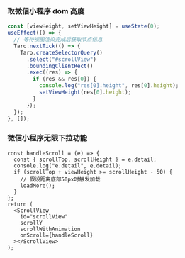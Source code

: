 ### 取微信小程序 dom 高度

```javascript
const [viewHeight, setViewHeight] = useState(0);
useEffect(() => {
  // 等待视图渲染完成后获取节点信息
  Taro.nextTick(() => {
    Taro.createSelectorQuery()
      .select("#scrollView")
      .boundingClientRect()
      .exec((res) => {
        if (res && res[0]) {
          console.log("res[0].height", res[0].height);
          setViewHeight(res[0].height);
        }
      });
  });
}, []);
```

### 微信小程序无限下拉功能

```tsx
const handleScroll = (e) => {
  const { scrollTop, scrollHeight } = e.detail;
  console.log("e.detail", e.detail);
  if (scrollTop + viewHeight >= scrollHeight - 50) {
    // 假设距离底部50px时触发加载
    loadMore();
  }
};
return (
  <ScrollView
    id="scrollView"
    scrollY
    scrollWithAnimation
    onScroll={handleScroll}
  ></ScrollView>
);
```

